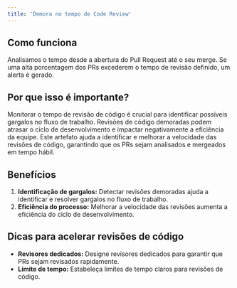 ```yaml
---
title: 'Demora no tempo de Code Review'
---
```

## Como funciona

Analisamos o tempo desde a abertura do Pull Request até o seu merge. Se uma alta porcentagem dos PRs excederem o tempo de revisão definido, um alerta é gerado.

## Por que isso é importante?

Monitorar o tempo de revisão de código é crucial para identificar possíveis gargalos no fluxo de trabalho. Revisões de código demoradas podem atrasar o ciclo de desenvolvimento e impactar negativamente a eficiência da equipe. Este artefato ajuda a identificar e melhorar a velocidade das revisões de código, garantindo que os PRs sejam analisados e mergeados em tempo hábil.

## Benefícios

1. **Identificação de gargalos:** Detectar revisões demoradas ajuda a identificar e resolver gargalos no fluxo de trabalho.
2. **Eficiência do processo:** Melhorar a velocidade das revisões aumenta a eficiência do ciclo de desenvolvimento.

## Dicas para acelerar revisões de código

- **Revisores dedicados:** Designe revisores dedicados para garantir que PRs sejam revisados rapidamente.
- **Limite de tempo:** Estabeleça limites de tempo claros para revisões de código.
